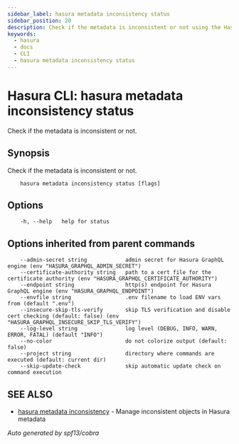 ```yaml
---
sidebar_label: hasura metadata inconsistency status
sidebar_position: 20
description: Check if the metadata is inconsistent or not using the Hasura CLI
keywords:
  - hasura
  - docs
  - CLI
  - hasura metadata inconsistency status
---
```


# Hasura CLI: hasura metadata inconsistency status

Check if the metadata is inconsistent or not.

## Synopsis

Check if the metadata is inconsistent or not.

```
    hasura metadata inconsistency status [flags]
```

## Options

```
    -h, --help   help for status
```

## Options inherited from parent commands

```
    --admin-secret string            admin secret for Hasura GraphQL engine (env "HASURA_GRAPHQL_ADMIN_SECRET")
    --certificate-authority string   path to a cert file for the certificate authority (env "HASURA_GRAPHQL_CERTIFICATE_AUTHORITY")
    --endpoint string                http(s) endpoint for Hasura GraphQL engine (env "HASURA_GRAPHQL_ENDPOINT")
    --envfile string                 .env filename to load ENV vars from (default ".env")
    --insecure-skip-tls-verify       skip TLS verification and disable cert checking (default: false) (env "HASURA_GRAPHQL_INSECURE_SKIP_TLS_VERIFY")
    --log-level string               log level (DEBUG, INFO, WARN, ERROR, FATAL) (default "INFO")
    --no-color                       do not colorize output (default: false)
    --project string                 directory where commands are executed (default: current dir)
    --skip-update-check              skip automatic update check on command execution
```

## SEE ALSO

- [hasura metadata inconsistency](/graphql/core/hasura-cli/hasura_metadata_inconsistency.mdx) - Manage inconsistent objects in Hasura metadata

_Auto generated by spf13/cobra_
